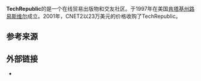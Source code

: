 {{Infobox website
|name            = TechRepublic
|logo            = 
|logocaption     = 
|screenshot      = 
|collapsible     = 
|collapsetext    = 
|caption         = 
|url             = {{URL|http://www.techrepublic.com/}}
|slogan          = 
|commercial      = 是
|type            = {{tsl|en|Online magazine||Online magazine}} <br> [[网络社区|网络社区]]
|registration    = Optional
|language        = 英语
|num_users       = 
|content_license = 
|owner           = [[CBS互動|CBS互動]]
|author          = Tom Cottingham and Kim Spalding
|launch_date     = 1997
|alexa           ={{increaseNegative}} 2,509 {{as of|2016|3|6|alt=March 2016}}<ref>{{cite web|url=http://www.alexa.com/siteinfo/techrepublic.com|title=''TechRepublic'' Alexa ranking|publisher=[[Alexa_Internet|Alexa Internet]]|accessdate=March 6, 2016|archive-date=2016-04-05|archive-url=https://web.archive.org/web/20160405100404/http://www.alexa.com/siteinfo/techrepublic.com|dead-url=no}}</ref>
|revenue         = 
|current_status  = 
|footnotes       = [[總編輯|總編輯]] <br> Jason Hiner <br>[[美国|美国]][[加利福尼亚州|加利福尼亚州]][[旧金山|旧金山]]
}}

'''TechRepublic'''的是一个在线贸易出版物和交友社区。于1997年在美国[[肯塔基州|肯塔基州]][[路易斯维尔|路易斯维尔]]成立。2001年，CNET2以23万美元的价格收购了TechRepublic。

== 参考来源 ==
{{reflist}}

== 外部链接 ==
*{{Official website|www.techrepublic.com}}

{{CBS Interactive}}

{{journalism-stub}}